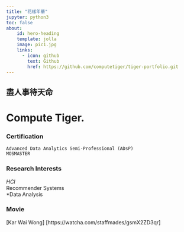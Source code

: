 ```yaml
---
title: "花樣年華"
jupyter: python3
toc: false
about:
    id: hero-heading
    template: jolla
    image: pic1.jpg
    links: 
      - icon: github
        text: Github
        href: https://github.com/computetiger/tiger-portfolio.git
---
```


## 盡人事待天命     

Compute Tiger.      
====================================

### Certification

```
Advanced Data Analytics Semi-Professional (ADsP)
MOSMASTER
```

### Research Interests
*HCI                
*Recommender Systems                
*Data Analysis              

### Movie
[Kar Wai Wong] [https://watcha.com/staffmades/gsmX2ZD3qr]
